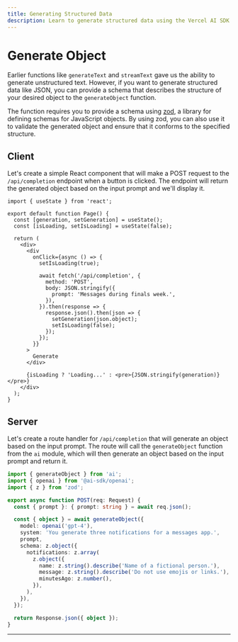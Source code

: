 ```yaml
---
title: Generating Structured Data
description: Learn to generate structured data using the Vercel AI SDK in your Next.js pages router application
---
```


# Generate Object

Earlier functions like `generateText` and `streamText` gave us the ability to generate unstructured text. However, if you want to generate structured data like JSON, you can provide a schema that describes the structure of your desired object to the `generateObject` function.

The function requires you to provide a schema using [zod](https://zod.dev), a library for defining schemas for JavaScript objects. By using zod, you can also use it to validate the generated object and ensure that it conforms to the specified structure.

<Browser>
  <ObjectGeneration
    object={{
      notifications: [
        {
          name: 'Jamie Roberts',
          message: "Hey! How's the study grind going? Need a coffee boost?",
          minutesAgo: 15,
        },
        {
          name: 'Prof. Morgan',
          message:
            'Reminder: Your term paper is due promptly at 8 AM tomorrow. Please ensure it meets the submission guidelines outlined.',
          minutesAgo: 46,
        },
        {
          name: 'Alex Chen',
          message:
            "Dude, urgent! Borrow your notes for tomorrow's exam? I swear mine got eaten by my dog!",
          minutesAgo: 30,
        },
      ],
    }}
  />
</Browser>

## Client

Let's create a simple React component that will make a POST request to the `/api/completion` endpoint when a button is clicked. The endpoint will return the generated object based on the input prompt and we'll display it.

```tsx filename='pages/index.tsx'
import { useState } from 'react';

export default function Page() {
  const [generation, setGeneration] = useState();
  const [isLoading, setIsLoading] = useState(false);

  return (
    <div>
      <div
        onClick={async () => {
          setIsLoading(true);

          await fetch('/api/completion', {
            method: 'POST',
            body: JSON.stringify({
              prompt: 'Messages during finals week.',
            }),
          }).then(response => {
            response.json().then(json => {
              setGeneration(json.object);
              setIsLoading(false);
            });
          });
        }}
      >
        Generate
      </div>

      {isLoading ? 'Loading...' : <pre>{JSON.stringify(generation)}</pre>}
    </div>
  );
}
```

## Server

Let's create a route handler for `/api/completion` that will generate an object based on the input prompt. The route will call the `generateObject` function from the `ai` module, which will then generate an object based on the input prompt and return it.

```typescript filename='app/api/completion/route.ts'
import { generateObject } from 'ai';
import { openai } from '@ai-sdk/openai';
import { z } from 'zod';

export async function POST(req: Request) {
  const { prompt }: { prompt: string } = await req.json();

  const { object } = await generateObject({
    model: openai('gpt-4'),
    system: 'You generate three notifications for a messages app.',
    prompt,
    schema: z.object({
      notifications: z.array(
        z.object({
          name: z.string().describe('Name of a fictional person.'),
          message: z.string().describe('Do not use emojis or links.'),
          minutesAgo: z.number(),
        }),
      ),
    }),
  });

  return Response.json({ object });
}
```

---

<GithubLink link="https://github.com/vercel/ai/blob/main/examples/next-openai-pages/pages/basics/generate-object/index.tsx" />
